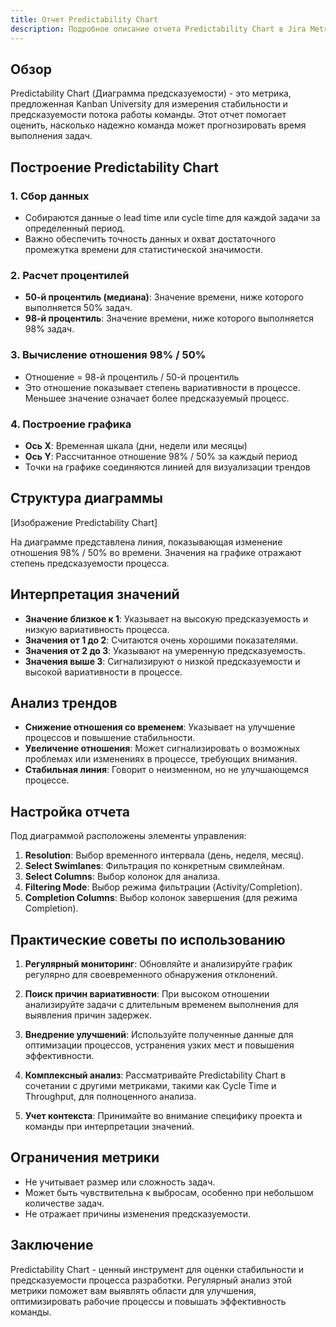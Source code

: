 ```yaml
---
title: Отчет Predictability Chart
description: Подробное описание отчета Predictability Chart в Jira Metrics Plugin, его построение и интерпретация.
---
```


## Обзор

Predictability Chart (Диаграмма предсказуемости) - это метрика, предложенная Kanban University для измерения стабильности и предсказуемости потока работы команды. Этот отчет помогает оценить, насколько надежно команда может прогнозировать время выполнения задач.

## Построение Predictability Chart

### 1. Сбор данных

- Собираются данные о lead time или cycle time для каждой задачи за определенный период.
- Важно обеспечить точность данных и охват достаточного промежутка времени для статистической значимости.

### 2. Расчет процентилей

- **50-й процентиль (медиана)**: Значение времени, ниже которого выполняется 50% задач.
- **98-й процентиль**: Значение времени, ниже которого выполняется 98% задач.

### 3. Вычисление отношения 98% / 50%

- Отношение = 98-й процентиль / 50-й процентиль
- Это отношение показывает степень вариативности в процессе. Меньшее значение означает более предсказуемый процесс.

### 4. Построение графика

- **Ось X**: Временная шкала (дни, недели или месяцы)
- **Ось Y**: Рассчитанное отношение 98% / 50% за каждый период
- Точки на графике соединяются линией для визуализации трендов

## Структура диаграммы

[Изображение Predictability Chart]

На диаграмме представлена линия, показывающая изменение отношения 98% / 50% во времени. Значения на графике отражают степень предсказуемости процесса.

## Интерпретация значений

- **Значение близкое к 1**: Указывает на высокую предсказуемость и низкую вариативность процесса.
- **Значения от 1 до 2**: Считаются очень хорошими показателями.
- **Значения от 2 до 3**: Указывают на умеренную предсказуемость.
- **Значения выше 3**: Сигнализируют о низкой предсказуемости и высокой вариативности в процессе.

## Анализ трендов

- **Снижение отношения со временем**: Указывает на улучшение процессов и повышение стабильности.
- **Увеличение отношения**: Может сигнализировать о возможных проблемах или изменениях в процессе, требующих внимания.
- **Стабильная линия**: Говорит о неизменном, но не улучшающемся процессе.

## Настройка отчета

Под диаграммой расположены элементы управления:

1. **Resolution**: Выбор временного интервала (день, неделя, месяц).
2. **Select Swimlanes**: Фильтрация по конкретным свимлейнам.
3. **Select Columns**: Выбор колонок для анализа.
4. **Filtering Mode**: Выбор режима фильтрации (Activity/Completion).
5. **Completion Columns**: Выбор колонок завершения (для режима Completion).

## Практические советы по использованию

1. **Регулярный мониторинг**: Обновляйте и анализируйте график регулярно для своевременного обнаружения отклонений.

2. **Поиск причин вариативности**: При высоком отношении анализируйте задачи с длительным временем выполнения для выявления причин задержек.

3. **Внедрение улучшений**: Используйте полученные данные для оптимизации процессов, устранения узких мест и повышения эффективности.

4. **Комплексный анализ**: Рассматривайте Predictability Chart в сочетании с другими метриками, такими как Cycle Time и Throughput, для полноценного анализа.

5. **Учет контекста**: Принимайте во внимание специфику проекта и команды при интерпретации значений.

## Ограничения метрики

- Не учитывает размер или сложность задач.
- Может быть чувствительна к выбросам, особенно при небольшом количестве задач.
- Не отражает причины изменения предсказуемости.

## Заключение

Predictability Chart - ценный инструмент для оценки стабильности и предсказуемости процесса разработки. Регулярный анализ этой метрики поможет вам выявлять области для улучшения, оптимизировать рабочие процессы и повышать эффективность команды.
